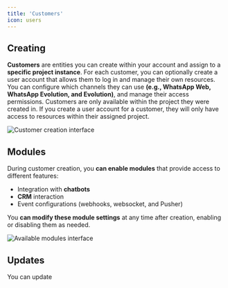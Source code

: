 ```yaml
---
title: 'Customers'
icon: users
---
```


## **Creating**
**Customers** are entities you can create within your account and assign to a **specific project instance**. For each customer, you can optionally create a user account that allows them to log in and manage their own resources. You can configure which channels they can use **(e.g., WhatsApp Web, WhatsApp Evolution, and Evolution)**, and manage their access permissions. Customers are only available within the project they were created in. If you create a user account for a customer, they will only have access to resources within their assigned project.

<img src="/images/projects/customersadd.png" alt="Customer creation interface" />

## **Modules**

During customer creation, you **can enable modules** that provide access to different features:
- Integration with **chatbots**
- **CRM** interaction
- Event configurations (webhooks, websocket, and Pusher)

You **can modify these module settings** at any time after creation, enabling or disabling them as needed.

<img src="/images/projects/modulesavailable.png" alt="Available modules interface" />

## **Updates**

You can update 